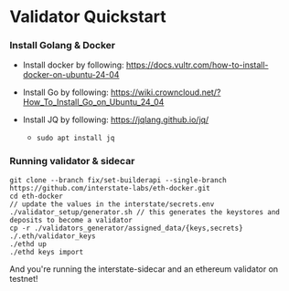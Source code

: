 # Validator Quickstart

### Install Golang & Docker
- Install docker by following: https://docs.vultr.com/how-to-install-docker-on-ubuntu-24-04

- Install Go by following: https://wiki.crowncloud.net/?How_To_Install_Go_on_Ubuntu_24_04
- Install JQ by following: https://jqlang.github.io/jq/
    - ```sudo apt install jq```


### Running validator & sidecar
```
git clone --branch fix/set-builderapi --single-branch https://github.com/interstate-labs/eth-docker.git
cd eth-docker
// update the values in the interstate/secrets.env
./validator_setup/generator.sh // this generates the keystores and deposits to become a validator
cp -r ./validators_generator/assigned_data/{keys,secrets} ./.eth/validator_keys
./ethd up
./ethd keys import
```

And you're running the interstate-sidecar and an ethereum validator on testnet!
